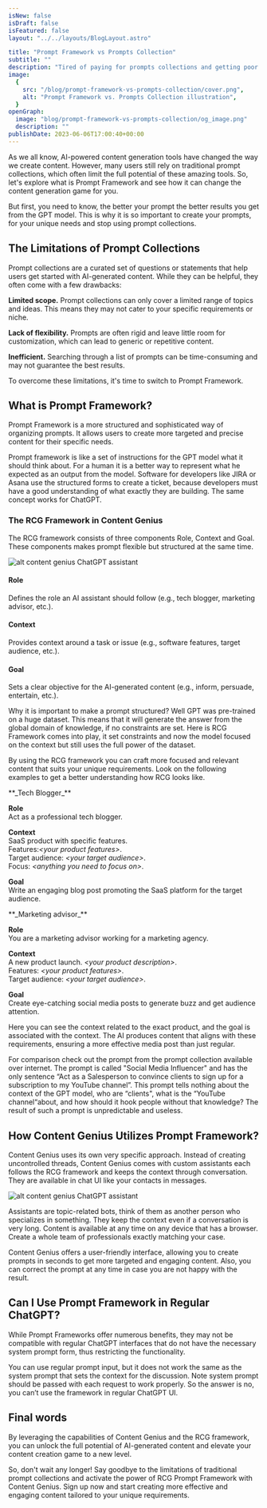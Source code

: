 ```yaml
---
isNew: false
isDraft: false
isFeatured: false
layout: "../../layouts/BlogLayout.astro"

title: "Prompt Framework vs Prompts Collection"
subtitle: ""
description: "Tired of paying for prompts collections and getting poor GPT answers? Use Prompt Framework to create context-aware assistants that exactly match your task and harness the true potential of AI content generation."
image:
  {
    src: "/blog/prompt-framework-vs-prompts-collection/cover.png",
    alt: "Prompt Framework vs. Prompts Collection illustration",
  }
openGraph:
  image: "blog/prompt-framework-vs-prompts-collection/og_image.png"
  description: ""
publishDate: 2023-06-06T17:00:40+00:00
---
```


As we all know, AI-powered content generation tools have changed the way we create content. However, many users still rely on traditional prompt collections, which often limit the full potential of these amazing tools. So, let's explore what is Prompt Framework and see how it can change the content generation game for you.

But first, you need to know, the better your prompt the better results you get from the GPT model. This is why it is so important to create your prompts, for your unique needs and stop using prompt collections.

## The Limitations of Prompt Collections

Prompt collections are a curated set of questions or statements that help users get started with AI-generated content. While they can be helpful, they often come with a few drawbacks:

**Limited scope.** Prompt collections can only cover a limited range of topics and ideas. This means they may not cater to your specific requirements or niche.

**Lack of flexibility.** Prompts are often rigid and leave little room for customization, which can lead to generic or repetitive content.

**Inefficient.** Searching through a list of prompts can be time-consuming and may not guarantee the best results.

To overcome these limitations, it's time to switch to Prompt Framework.

## What is Prompt Framework?

Prompt Framework is a more structured and sophisticated way of organizing prompts. It allows users to create more targeted and precise content for their specific needs.

Prompt framework is like a set of instructions for the GPT model what it should think about. For a human it is a better way to represent what he expected as an output from the model. Software for developers like JIRA or Asana use the structured forms to create a ticket, because developers must have a good understanding of what exactly they are building. The same concept works for ChatGPT.

### The RCG Framework in Content Genius

The RCG framework consists of three components Role, Context and Goal. These components makes prompt flexible but structured at the same time.

![alt content genius ChatGPT assistant](/blog/content-genius-rcg-framework.png)

#### Role

Defines the role an AI assistant should follow (e.g., tech blogger, marketing advisor, etc.).

#### Context

Provides context around a task or issue (e.g., software features, target audience, etc.).

#### Goal

Sets a clear objective for the AI-generated content (e.g., inform, persuade, entertain, etc.).

Why it is important to make a prompt structured? Well GPT was pre-trained on a huge dataset. This means that it will generate the answer from the global domain of knowledge, if no constraints are set. Here is RCG Framework comes into play, it set constraints and now the model focused on the context but still uses the full power of the dataset.

By using the RCG framework you can craft more focused and relevant content that suits your unique requirements. Look on the following examples to get a better understanding how RCG looks like.

<div class="bg-gray-800 px-8 border rounded-lg prose-strong:text-gray-100 prose-p:text-gray-400">
**_Tech Blogger_**

**Role**\
Act as a professional tech blogger.

**Context**\
SaaS product with specific features.\
Features:_\<your product features>_.\
Target audience: _\<your target audience>_.\
Focus: _\<anything you need to focus on>_.

**Goal**\
Write an engaging blog post promoting the SaaS platform for the target audience.

</div>

<div class="bg-gray-800 px-8 border rounded-lg prose-strong:text-gray-100 prose-p:text-gray-400">
**_Marketing advisor_**

**Role**\
You are a marketing advisor working for a marketing agency.

**Context**\
A new product launch. _\<your product description>_.\
Features: _\<your product features>_.\
Target audience: _\<your target audience>_.

**Goal**\
Create eye-catching social media posts to generate buzz and get audience attention.

</div>

Here you can see the context related to the exact product, and the goal is associated with the context. The AI produces content that aligns with these requirements, ensuring a more effective media post than just regular.

For comparison check out the prompt from the prompt collection available over internet. The prompt is called "Social Media Influencer" and has the only sentence “Act as a Salesperson to convince clients to sign up for a subscription to my YouTube channel”. This prompt tells nothing about the context of the GPT model, who are “clients", what is the “YouTube channel“about, and how should it hook people without that knowledge? The result of such a prompt is unpredictable and useless.

## How Content Genius Utilizes Prompt Framework?

Content Genius uses its own very specific approach. Instead of creating uncontrolled threads, Content Genius comes with custom assistants each follows the RCG framework and keeps the context through conversation. They are available in chat UI like your contacts in messages.

![alt content genius ChatGPT assistant](/blog/content-genius-rcg-framework-output.png)

Assistants are topic-related bots, think of them as another person who specializes in something. They keep the context even if a conversation is very long. Content is available at any time on any device that has a browser. Create a whole team of professionals exactly matching your case.

Content Genius offers a user-friendly interface, allowing you to create prompts in seconds to get more targeted and engaging content. Also, you can correct the prompt at any time in case you are not happy with the result.

## Can I Use Prompt Framework in Regular ChatGPT?

While Prompt Frameworks offer numerous benefits, they may not be compatible with regular ChatGPT interfaces that do not have the necessary system prompt form, thus restricting the functionality.

You can use regular prompt input, but it does not work the same as the system prompt that sets the context for the discussion. Note system prompt should be passed with each request to work properly. So the answer is no, you can’t use the framework in regular ChatGPT UI.

## Final words

By leveraging the capabilities of Content Genius and the RCG framework, you can unlock the full potential of AI-generated content and elevate your content creation game to a new level.

So, don't wait any longer! Say goodbye to the limitations of traditional prompt collections and activate the power of RCG Prompt Framework with Content Genius. Sign up now and start creating more effective and engaging content tailored to your unique requirements.
